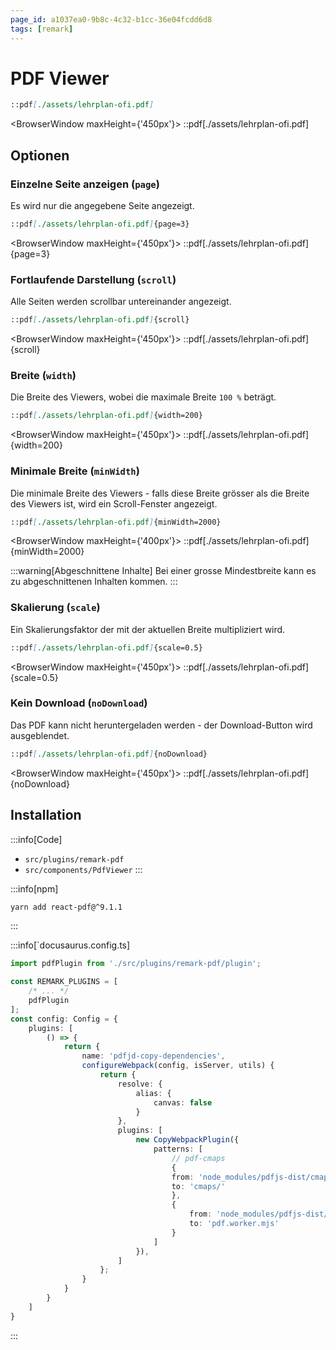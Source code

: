 ```yaml
---
page_id: a1037ea0-9b8c-4c32-b1cc-36e04fcdd6d8
tags: [remark]
---
```


# PDF Viewer

```md
::pdf[./assets/lehrplan-ofi.pdf]
```

<BrowserWindow maxHeight={'450px'}>
::pdf[./assets/lehrplan-ofi.pdf]
</BrowserWindow>

## Optionen


### Einzelne Seite anzeigen (`page`)

Es wird nur die angegebene Seite angezeigt.

```md
::pdf[./assets/lehrplan-ofi.pdf]{page=3}
```

<BrowserWindow maxHeight={'450px'}>
::pdf[./assets/lehrplan-ofi.pdf]{page=3}
</BrowserWindow>

### Fortlaufende Darstellung (`scroll`)
Alle Seiten werden scrollbar untereinander angezeigt.

```md
::pdf[./assets/lehrplan-ofi.pdf]{scroll}
```

<BrowserWindow maxHeight={'450px'}>
::pdf[./assets/lehrplan-ofi.pdf]{scroll}
</BrowserWindow>

### Breite (`width`)
Die Breite des Viewers, wobei die maximale Breite `100 %` beträgt.

```md
::pdf[./assets/lehrplan-ofi.pdf]{width=200}
```

<BrowserWindow maxHeight={'450px'}>
::pdf[./assets/lehrplan-ofi.pdf]{width=200}
</BrowserWindow>

### Minimale Breite (`minWidth`)
Die minimale Breite des Viewers - falls diese Breite grösser als die Breite des Viewers ist, wird ein Scroll-Fenster angezeigt.


```md
::pdf[./assets/lehrplan-ofi.pdf]{minWidth=2000}
```

<BrowserWindow maxHeight={'400px'}>
::pdf[./assets/lehrplan-ofi.pdf]{minWidth=2000}
</BrowserWindow>

:::warning[Abgeschnittene Inhalte]
Bei einer grosse Mindestbreite kann es zu abgeschnittenen Inhalten kommen.
:::

### Skalierung (`scale`)
Ein Skalierungsfaktor der mit der aktuellen Breite multipliziert wird.

```md
::pdf[./assets/lehrplan-ofi.pdf]{scale=0.5}
```

<BrowserWindow maxHeight={'450px'}>
::pdf[./assets/lehrplan-ofi.pdf]{scale=0.5}
</BrowserWindow>


### Kein Download (`noDownload`)
Das PDF kann nicht heruntergeladen werden - der Download-Button wird ausgeblendet.

```md
::pdf[./assets/lehrplan-ofi.pdf]{noDownload}
```

<BrowserWindow maxHeight={'450px'}>
::pdf[./assets/lehrplan-ofi.pdf]{noDownload}
</BrowserWindow>


## Installation

:::info[Code]
- `src/plugins/remark-pdf`
- `src/components/PdfViewer`
:::

:::info[npm]
```bash
yarn add react-pdf@^9.1.1
```
:::

:::info[`docusaurus.config.ts]

```ts {1,5,9-38}
import pdfPlugin from './src/plugins/remark-pdf/plugin';

const REMARK_PLUGINS = [
    /* ... */
    pdfPlugin
];
const config: Config = {
    plugins: [
        () => {
            return {
                name: 'pdfjd-copy-dependencies',
                configureWebpack(config, isServer, utils) {
                    return {
                        resolve: {
                            alias: {
                                canvas: false
                            }
                        },
                        plugins: [
                            new CopyWebpackPlugin({
                                patterns: [
                                    // pdf-cmaps
                                    {
                                    from: 'node_modules/pdfjs-dist/cmaps/',
                                    to: 'cmaps/'
                                    },
                                    {
                                        from: 'node_modules/pdfjs-dist/build/pdf.worker.mjs',
                                        to: 'pdf.worker.mjs'
                                    }
                                ]
                            }),
                        ]
                    };
                }
            }
        }
    ]
}
```
:::